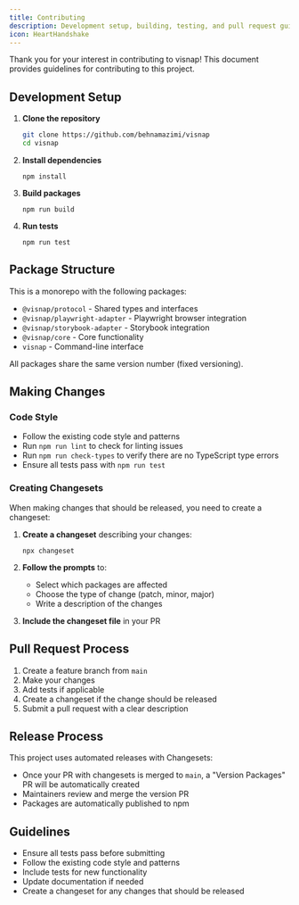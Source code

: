 ```yaml
---
title: Contributing
description: Development setup, building, testing, and pull request guidelines
icon: HeartHandshake
---
```


Thank you for your interest in contributing to visnap! This document provides guidelines for contributing to this project.

## Development Setup

1. **Clone the repository**
   ```bash
   git clone https://github.com/behnamazimi/visnap
   cd visnap
   ```

2. **Install dependencies**
   ```npm
   npm install
   ```

3. **Build packages**
   ```npm
   npm run build
   ```

4. **Run tests**
   ```npm
   npm run test
   ```

## Package Structure

This is a monorepo with the following packages:

- `@visnap/protocol` - Shared types and interfaces
- `@visnap/playwright-adapter` - Playwright browser integration
- `@visnap/storybook-adapter` - Storybook integration
- `@visnap/core` - Core functionality
- `visnap` - Command-line interface

All packages share the same version number (fixed versioning).

## Making Changes

### Code Style

- Follow the existing code style and patterns
- Run `npm run lint` to check for linting issues
- Run `npm run check-types` to verify there are no TypeScript type errors
- Ensure all tests pass with `npm run test`

### Creating Changesets

When making changes that should be released, you need to create a changeset:

1. **Create a changeset** describing your changes:
   ```npm
   npx changeset
   ```

2. **Follow the prompts** to:
   - Select which packages are affected
   - Choose the type of change (patch, minor, major)
   - Write a description of the changes

3. **Include the changeset file** in your PR

## Pull Request Process

1. Create a feature branch from `main`
2. Make your changes
3. Add tests if applicable
4. Create a changeset if the change should be released
5. Submit a pull request with a clear description

## Release Process

This project uses automated releases with Changesets:

- Once your PR with changesets is merged to `main`, a "Version Packages" PR will be automatically created
- Maintainers review and merge the version PR
- Packages are automatically published to npm

## Guidelines

- Ensure all tests pass before submitting
- Follow the existing code style and patterns
- Include tests for new functionality
- Update documentation if needed
- Create a changeset for any changes that should be released
